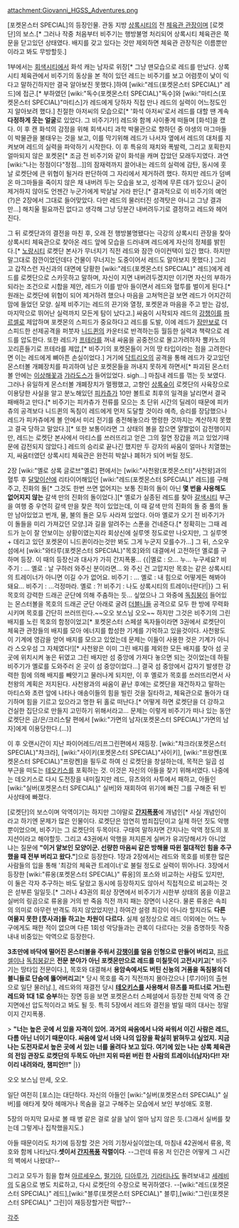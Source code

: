 attachment:Giovanni_HGSS_Adventures.png

[포켓몬스터 SPECIAL]의 등장인물. 관동 지방 [[상록시티]]의 전 [[체육관 관장]]이며 [로켓단]의 보스.[* 그러나 작중 처음부터 비주기는 행방불명 처리되어 상록시티 체육관은 쭉 문을 닫고있던 상태였다. 배지를 갖고 있다는 것만 제외하면 체육관 관장직은 이름뿐만이라고 봐도 무방할듯.]

1부에서는 [[회색시티]]에서 화석 캐는 남자로 위장[* 그냥 맨모습으로 레드를 만났다. 상록시티 체육관에서 비주기의 동상을 본 적이 있던 레드는 비주기를 보고 어렴풋이 낯이 익다고 말하긴하지만 결국 알아보진 못했다.]하여 [wiki:"레드(포켓몬스터 SPECIAL)" 레드]에 접근.[* 부하였던 [wiki:"독수(포켓몬스터 SPECIAL)"독수]와 [wiki:"마티스(포켓몬스터 SPECIAL)"마티스]가 레드에게 당하자 직접 만나 레드의 실력이 어느정도인지 알아보려 했다.] 친절한 아저씨의 모습으로[* '화석 아저씨'로서 레드를 대할 땐 계속 '''다정하게 웃는 얼굴'''로 있었다. 그 비주기가!] 레드와 함께 사이좋게 떠들며 [화석]을 캤다. 이 후 캔 화석의 감정을 위해 회색시티 과학 박물관으로 향하던 중 야생의 마그마들이 박물관을 불태우는 것을 보고, 이를 막기위해 레드가 나서자 옆에서 레드의 대처를 지켜보며 레드의 실력을 파악하기 시작한다. 이 후 특유의 재치와 폭발력, 그리고 포획한지 얼마되지 않은 포켓몬[* 조금 전 비주기와 같이 화석을 캐며 잡았던 모래두지였다. 과연 [wiki:"나는 정점이다"정점...]]의 잠재력까지 끌어내는 레드의 실력에 감탄, 동시에 훗날 로켓단에 큰 위협이 될거라 판단하여 그 자리에서 제거하려 했다. 하지만 레드가 덤벼온 마그마들을 죽이지 않은 채 내버려 두는 모습을 보고, 성격에 무른 데가 있으니 굳이 제거하지 않아도 언젠간 누군가에게 박살날 거라 판단.[* 결과적으로 이 비주기의 예언(?)은 2장에서 그대로 들어맞았다. 다만 레드의 물러터진 성격탓은 아니고 그냥 결과만...] 해치울 필요까진 없다고 생각해 그냥 당분간 내버려두기로 결정하고 레드와 헤어진다.

그 뒤 로켓단과의 결전을 마친 후, 오래 전 행방불명됐다는 극강의 상록시티 관장을 찾아 상록시티 체육관으로 찾아온 레드 앞에 모습을 드러내며 레드에게 자신의 정체를 밝힌다.[* [[노랑시티]] 로켓단 본사가 무너지기 직전 레드와 잠깐 아이컨택이 있긴 했다. 하지만 말그대로 잠깐이었던데다 건물이 무너지는 도중이어서 레드도 알아보지 못했다.] 그리고 갑작스런 자신과의 대면에 당황한 [wiki:"레드(포켓몬스터 SPECIAL)" 레드]에게 레드를 로켓단으로 스카웃하고 말하며,  자신이 지면 내버려두겠지만 이기면 자신의 부하가 되라는 조건으로 시합을 제안, 레드가 이를 받아 들이면서 레드와 혈투를 벌이게 된다.[* 원래는 로켓단에 위협이 되어 제거하려 했으나 마음을 고쳐먹은걸 보면 레드가 어지간히 맘에 들었던 모양. 실제 비주기는 레드의 끈기와 열정, 포켓몬과 마음을 주고 받는 감성, 마지막으로 뛰어난 실력까지 모든게 탐이 났다고.] 싸움이 시작되자 레드의 [[강챙이]]를 [[파르셀]]로 제압하며 포켓몬의 스피드가 중요하다고 레드를 도발, 이에 레드가 [[잠만보]]로 더 스피드한 선제공격을 퍼붓자 [[니드퀸]]의 카운터로 반격하는등 월등한 실력과 책략으로 레드를 압도한다. 또한 레드가 [[프테라]]를 꺼내 싸움을 공중전으로 몰고가려하자 뿔카노의 꼬리흔들기로 프테라를 제압,[* 비주기의 포켓몬들이 거의 땅 타입이라는 점을 고려한다면 이는 레드에게 뼈아픈 손실이었다.] 거기에 [[닥트리오]]의 공격을 통해 레드가 갖고있던 몬스터볼 개폐장치를 파괴하여 남은 포켓몬들을 꺼내지 못하게 하면서[* 파괴된 몬스터볼 안에는 [[이상해꽃]]과 [[갸라도스]]가 들어있었다. sigh...] 마침내 레드를 꺾는 듯 보였다. 그러나 유일하게 몬스터볼 개폐장치가 멀쩡했고, 고향인 [[상록숲]]이 로켓단의 사육장으로 이용당한 사실을 알고 분노해있던 [[피카츄]]가 10만 볼트로 최후의 일격을 날리면서 결국 패배하고 만다.[* 비주기는 피카츄가 전류를 모으는 초 단위 시간의 딜레이 때문에 피카츄의 공격보다 니드퀸의 독침이 레드에게 먼저 도달할 것이라 예측, 승리를 장담했으나 레드가 피카츄에게 볼 안에서 미리 전기를 충전해놓으라 명령한 것까지는 계산하지 못했고 결국 당하고 말았다.][* 또한 보통이라면 그 상태의 볼을 잡으면 얄짤없이 감전행이지만, 레드는 로켓단 본사에서 마티스를 쓰러뜨리고 얻은 그의 절연 장갑을 끼고 있었기때문에 감전되지 않았다.] 레드의 승리로 끝나긴 했지만 두 강자의 싸움이 얼마나 치열했는지, 싸움터였던 상록시티 체육관은 완전히 박살나 폐허가 되어 버릴 정도.

2장 [wiki:"옐로 상록 글로브"옐로] 편에서는 [wiki:"사천왕(포켓몬스터)"사천왕]과의 혈투 후 [[달맞이산]]에 리타이어해있던 [wiki:"레드(포켓몬스터 SPECIAL)" 레드]를 구해주고, 진화의 돌[* 그것도 한번 쓰면 없어지는 보통 진화의 돌이 아닌 '''몇 번을 사용해도 없어지지 않는''' 갈색 만의 진화의 돌이었다.][* 옐로가 실종된 레드를 찾아 [[갈색시티]] 부근을 여행 중 우연히 갈색 만을 찾은 적이 있었는데, 이 때 갈색 만의 진화의 돌 중 풀의 돌만 남아있었고 번개, 물, 불의 돌은 모두 사라져 있었다. 아마 옐로가 오기 전 비주기가 이 돌들을 미리 가져갔던 모양.]과 길을 알려주는 스푼을 건네준다.[* 정확히는 그때 레드가 눈이 잘 안보이는 상황이였는지라 회상신에 실루엣 정도로만 나오지만, 그 실루엣 + 데리고 있던 포켓몬이 니드퀸이라는것만 봐도 그게 누군지 모를수가...] 그 뒤, 스오우섬에서 [wiki:"와타루(포켓몬스터 SPECIAL)"목호]와의 대결에서 고전하던 옐로를 구하며 등장. 이 때의 등장신과 대사가 가히 간지폭풍... 
{{|옐로 : 으... 누... 누구세요?
비주기 : ...
옐로 : 날 구하러 와주신 분이라면... 와 주신 건 고맙지만 목호는 같은 상록시티의 트레이너가 아니면 이길 수가 없어요.
비주기 : ...
옐로 : 내 힘으로 어떻게든 해봐야 돼요...
비주기 : ...걱정마라.
옐로 : ?!
비주기 : 나도 상록시티의 트레이너란다!|}}
그 뒤 목호의 강력한 드래곤 군단에 의해 주춤하는 듯... 싶었으나 그 와중에 [[독침붕]]이 들어있는 몬스터볼을 목호의 드래곤 군단 아래로 굴려 [[더블니들]] 공격으로 모두 한 방에 무력화시키며 목호를 간단히 쓰러뜨린다.~~오오 보스님 오오~~ 하지만 그것은 비주기의 그린 배지를 노린 목호의 함정이었고[* 포켓몬스터 스페셜 독자들이라면 3권에서 로켓단이 체육관 관장들의 배지를 모아 에너지를 합성한 기계를 기억하고 있을것이다. 사천왕도 이 기계에 영감을 얻어 배지를 모으고 있었는데 문제는 이들이 사용한 것은 기계가 아니라 스오우섬 그 자체였다!][* 사천왕은 이미 그린 배지를 제외한 모든 배지를 찾아 섬 곳곳에 위치시켜 놓은 뒤였고 그린 배지만 섬 중앙에 가져다 놓으면 되는 것이었는데 하필 비주기가 옐로를 도와주러 온 곳이 섬 중앙이었다...] 결국 섬 중앙에서 갑자기 발생한 강력한 힘에 의해 배지를 빼앗기고 물러나게 되지만, 이 후 옐로가 목호를 쓰러뜨리면서 사천왕의 계획은 저지된다. 사천왕과의 싸움이 끝난 후에는 로켓단을 재건하자고 말하는 마티스와 초련 앞에 나타나 애송이들의 힘을 빌린 것을 질타하고, 체육관으로 돌아가 대기하며 힘을 기르고 있으라고 명한 뒤 홀로 떠난다.[* 어떻게 하면 로켓단을 더 강하고 건실한 집단으로 만들지 고민하기 위해서라고... 문제는 이렇게 비주기가 떠나 있는 동안 로켓단은 금/은/크리스탈 편에서 [wiki:"가면의 남자(포켓몬스터 SPECIAL)"가면의 남자]에게 이용당한다.(...)] 

이 후 오랜시간이 지난 파이어레드/리프그린편에서 재등장. [wiki:"챠크라(포켓몬스터 SPECIAL)"챠크라], [wiki:"사이키(포켓몬스터 SPECIAL)"사이키], [wiki:"프랑켄(포켓몬스터 SPECIAL)"프랑켄]을 필두로 하여 신 로켓단을 창설하는데, 목적은 일곱 섬 부근을 떠도는 [[테오키스]]를 포획하는 것. 이것은 자신의 아들을 찾기 위해서였다. 나중에는 데오키스로 다시 도전장을 내미질지만 레드, 뮤츠와의 사투에서 패하고, 아들인 [wiki:"실버(포켓몬스터 SPECIAL)" 실버]와 재회하여 위기에 빠진 그를 구해준 뒤 빈사상태에 빠졌다.

[로켓단]의 보스이며 악역이기는 하지만 그야말로 '''[[간지폭풍]]'''에 개념인[* 사실 개념인이라고 하기엔 문제가 많은 인물이다. 로켓단은 엄연히 범죄집단이고 실제 하던 짓도 악행 뿐이었으며, 비주기는 그 로켓단의 두목이다. 구태여 말하자면 간지나는 악역 정도의 포지션이라고 해야할듯. 그리고 43권에서 악행을 저지른게 실버가 유괴당해서가 아니었냐는 질문에 '''"이거 얕보인 모양이군. 선량한 마음씨 같은 방해물 따윈 절대적인 힘을 추구했을 때 전부 버리고 왔다."''']으로 등장한다. 1장과 2장에서는 레드와 목호를 비롯한 많은 사람들의 입을 통해 '최강의 체육관 트레이너'로 불릴 정도로 실력이 뛰어나다. 3장에서 등장한 [wiki:"류옹(포켓몬스터 SPECIAL)" 류옹]의 포스와 비교하는 사람도 있지만, 이 둘은 각자 추구하는 바도 달랐고 동시에 등장하지도 않아서 직접적으로 비교하는 것은 섣부른 일일듯.[* 그러나 43권의 회상 장면에서 비주기가 시한부 상태의 몸을 이끌고 실버의 링곰으로 류옹을 거의 반 죽음 직전 까지 패는 장면이 나온다. 물론 류옹은 속죄의 의미로 아무런 반격도 하지 않았었지만.] 하여간 설령 최강이 아니라 할지라도 '''다른 여물지 못한 [풋사과]들 하고는 차원이 다르다.''' 실제 설정상으로 레드 이외에는 어느 누구에게도 패한 적이 없으며 다른 1회성 악당들과는 관록이 다르다는 것을 증명하듯 작중 내내 비중있는 악역으로 등장한다.

'''3초만에 바닥에 떨어진 몬스터볼을 주워서 [[강챙이]]를 얼음 인형으로 만들어 버리고''', [[파르셀]]이나 [[독침붕]]같은 '''전문 분야가 아닌 포켓몬만으로 레드를 미칠듯이 고전시키고'''[* 비주기는 땅타입 전문이다.], 목호와 대결해서 '''용암속에서도 버틴 신뇽의 거품을 독침붕의 더블니들로 단숨에 뚫어버리고'''[* 당시 목호를 죽기 직전까지 몰아갔으나 [루기아]의 출현으로 일단 물러남.], 레드와의 재결전 당시 '''[[테오키스]]를 사용해서 뮤츠를 파트너로 거느린 레드와 1대 1로 승부'''하는 장면 등을 보면 포켓몬스터 스페셜에서 등장한 전체 악역 중 간지면에선 압도적이라고 봐도 될 듯. 특히 5장에서 레드와 결전을 벌일 때의 대사는 정말이지 간지폭풍.

> '''"너는 높은 곳에 서 있을 자격이 있어. 과거의 싸움에서 나와 싸워서 이긴 사람은 레드, 다름 아닌 너이기 때문이다. 싸움에 앞서 너와 나의 입장을 확실히 밝혀두고 싶었지. 지금 나는 도전자로서 높은 곳에 서 있는 너를 올려다 보고 있다. 여기에 있는 나는 상록 체육관의 전임 관장도 로켓단의 두목도 아닌!! 지위 따윈 버린 한 사람의 트레이너(남자)다!! 자! 이리 내려와라, 챔피언!!"''' |}}

오오 보스님 만세, 오오.

일단 여전히 [포스]는 대단하다. 자신의 아들인 [wiki:"실버(포켓몬스터 SPECIAL)" 실버]를 애타게 찾아 헤매거나 목숨을 걸고 구해주는 모습에서 보인 부성애도 호평.

5장의 마지막 묘사로 볼 때 병 같은 걸로 살을 날이 얼마 남지 않은 듯.(그래서 실버를 찾는데 그렇게나 집착했을지도.) 

아들 때문이라도 차기에 등장할 것은 거의 기정사실이었는데, 마침내 42권에서 류옹, 목호와 함께 나타났다.'''셋이서 [[간지폭풍]] 작렬이다'''. --그런데 류옹 저 인간은 어떻게 그 시간의 벽에서 나왔대?--

그리고 모두가 힘을 합쳐 [[아르세우스]], [[펄기아]], [[디아루가]], [[기라티나]]도 돌려보내고 [[세레비]]의 도움으로 병도 치료하고, 다시 로켓단의 수장으로 복귀하였다. --[wiki:"레드(포켓몬스터 SPECIAL)" 레드],[wiki:"블루(포켓몬스터 SPECIAL)" 블루],[wiki:"그린(포켓몬스터 SPECIAL)" 그린]이 재등장할거란 떡밥?--

[[각주]]
